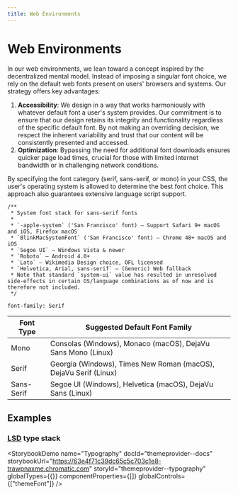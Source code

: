 ```yaml
---
title: Web Environments
---
```



# Web Environments

In our web environments, we lean toward a concept inspired by the decentralized mental model. Instead of imposing a singular font choice, we rely on the default web fonts present on users' browsers and systems. Our strategy offers key advantages:

1. **Accessibility**: We design in a way that works harmoniously with whatever default font a user's system provides. Our commitment is to ensure that our design retains its integrity and functionality regardless of the specific default font. By not making an overriding decision, we respect the inherent variability and trust that our content will be consistently presented and accessed.
2. **Optimization**: Bypassing the need for additional font downloads ensures quicker page load times, crucial for those with limited internet bandwidth or in challenging network conditions.

By specifying the font category (serif, sans-serif, or mono) in your CSS, the user's operating system is allowed to determine the best font choice. This approach also guarantees extensive language script support.

```
/**
 * System font stack for sans-serif fonts
 *
 * `-apple-system` ('San Francisco' font) – Support Safari 9+ macOS and iOS, Firefox macOS
 * `BlinkMacSystemFont` ('San Francisco' font) – Chrome 48+ macOS and iOS
 * `Segoe UI` – Windows Vista & newer
 * `Roboto` – Android 4.0+
 * `Lato` – Wikimedia Design choice, OFL licensed
 * `Helvetica, Arial, sans-serif` – (Generic) Web fallback
 * Note that standard `system-ui` value has resulted in unresolved side-effects in certain OS/language combinations as of now and is therefore not included.
 */

font-family: Serif
```

| Font Type | Suggested Default Font Family |
| --- | --- |
| Mono | Consolas (Windows), Monaco (macOS), DejaVu Sans Mono (Linux) |
| Serif | Georgia (Windows), Times New Roman (macOS), DejaVu Serif (Linux) |
| Sans-Serif | Segoe UI (Windows), Helvetica (macOS), DejaVu Sans (Linux) |

## Examples

### [LSD](https://logos-brand-guidelines.vercel.app/category/lsd---ui-library) type stack

<StorybookDemo name="Typography" docId="themeprovider--docs" storybookUrl="https://63e4f71c39dc65c5c703c1e8-trawpnaxme.chromatic.com" storyId="themeprovider--typography" globalTypes={{}} componentProperties={[]} globalControls={["themeFont"]} />
